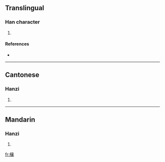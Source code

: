 ==Translingual==

===Han character===
{{Han char|rn=75|rad=木|as=17|sn=21|four=4093<sub>2</sub>|canj=木卜口女 (DYRV)}}

# {{defn|Han|sort=木17}}

====References====
* {{Han ref|kx=0562.280|dkj=15898|dj=0951.090|hdz=21322.020|uh=6B00|ud=27392|bh=F5D2|bd=62930}}

----

==Cantonese==

===Hanzi===
{{yue-hanzi|jyut=|y=seung1}}

# {{defn|Cantonese}}

----

==Mandarin==

===Hanzi===
{{cmn-hanzi|pin=[[xiāng]] ([[xiang1]])|wg=hsiang<sup>1</sup>}}

# {{defn|Mandarin}}

[[fr:欀]]